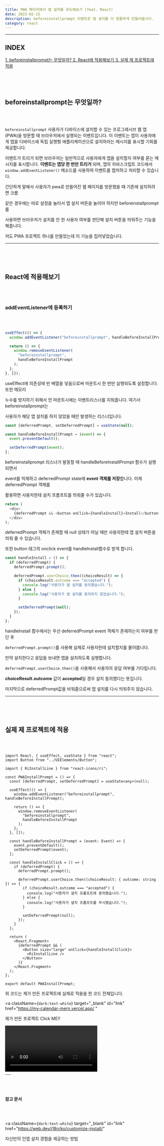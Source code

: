 ---
title: PWA 페이지에서 앱 설치를 유도해보기 (feat. React)
date: 2023-02-15
description: beforeinstallprompt 이벤트로 앱 설치를 더 원활하게 만들어봅시다.
category: react
---

---

<div className="mokcha">
  <div className="mokcha-container">
    <h2>INDEX</h2>
    <a href="#1" className="mokcha-container__list">
      1. beforeinstallprompt는 무엇일까?
    </a>
    <a href="#2" className="mokcha-container__list">
      2. React에 적용해보기
    </a>
    <a href="#3" className="mokcha-container__list">
      3. 실제 제 프로젝트에 적용
    </a>
  </div>
</div>

<h2 id="1"></h2>

<br></br>

<h2 id="1" className={`dark:text-white text-center`}>
  beforeinstallprompt는 무엇일까?
</h2>

<br></br>

`beforeinstallprompt` 사용자가 디바이스에 설치할 수 있는 프로그레시브 웹 앱(PWA)을 방문할 때 브라우저에서 실행되는 이벤트입니다. 이 이벤트는 앱이 사용자에게 앱을 디바이스에 독립 실행형 애플리케이션으로 설치하라는 메시지를 표시할 기회를 제공합니다.

이벤트가 트리거 되면 브라우저는 일반적으로 사용자에게 앱을 설치할지 여부를 묻는 메시지를 표시합니다. <b>이벤트는 앱당 한 번만 트리거</b> 되며, 앱의 자바스크립트 코드에서
`window.addEventListener()` 메소드를 사용하여 이벤트를 캡처하고 처리할 수 있습니다.

간단하게 말해서 사용자가 pwa로 만들어진 웹 페이지를 방문했을 때 기존에 설치하려면 크롬

같은 경우에는 따로 설정을 눌러서 앱 설치 버튼을 눌러야 하지만 beforeinstallprompt를

사용하면 브라우저가 설치를 안 한 사용자 여부를 판단해 설치 버튼을 띄워주는 기능을 해줍니다.

저도 PWA 프로젝트 하나를 만들었는데 이 기능을 집어넣었습니다.

---

<h2 id="2"></h2>

<br></br>

<h2 id="2" className={`dark:text-white text-center`}>
  React에 적용해보기
</h2>

<br></br>

<h3 className={`dark:text-white`}>addEventListener에 등록하기</h3>
<br></br>

```js showLineNumbers
useEffect(() => {
  window.addEventListener("beforeinstallprompt", handleBeforeInstallPrompt);

  return () => {
    window.removeEventListener(
      "beforeinstallprompt",
      handleBeforeInstallPrompt
    );
  };
}, []);
```

useEffect에 의존성에 빈 배열을 넣음으로써 마운트시 한 번만 실행되도록 설정합니다. 또한 메모리

누수를 방지하기 위해서 언 마운트시에는 이벤트리스너를 지워줍니다. 여기서 beforeinstallprompt는

사용자가 해당 앱 설치를 하지 않았을 때만 발생하는 리스너입니다.

```js showLineNumbers
const [deferredPrompt, setDeferredPrompt] = useState(null);

const handleBeforeInstallPrompt = (event) => {
  event.preventDefault();

  setDeferredPrompt(event);
};
```

beforeinstallprompt 리스너가 발동할 때 handleBeforeInstallPrompt 함수가 실행되면서

event를 억제하고 deferredPrompt state에 <b>event 객체를 저장</b>합니다. 이제 deferredPrompt 객체를

활용하면 사용자한테 설치 프롬프트를 띄워줄 수가 있습니다.

```js showLineNumbers
return (
  <div>
    {deferredPrompt && <button onClick={handleInstall}>Install</button>}
  </div>
);
```

deferredPrompt 객체가 존재할 때 null 상태가 아닐 때만 사용자한테 앱 설치 버튼을 띄워 줄 수 있습니다.

또한 button 태그의 onclick event를 handleInstall함수로 받게 합니다.

```js showLineNumbers
const handleInstall = () => {
  if (deferredPrompt) {
    deferredPrompt.prompt();

    deferredPrompt.userChoice.then((choiceResult) => {
      if (choiceResult.outcome === "accepted") {
        console.log("사용자가 앱 설치를 동의했습니다.");
      } else {
        console.log("사용자가 앱 설치를 동의하지 않았습니다.");
      }

      setDeferredPrompt(null);
    });
  }
};
```

handleInstall 함수에서는 우선 deferredPrompt event 객체가 존재하는지 여부를 판단 후

`deferredPrompt.prompt()`를 사용해 실제로 사용자한테 설치할지를 물어봅니다.

만약 설치한다고 응답을 보내면 앱을 설치하도록 실행합니다.

`deferredPrompt.userChoice.then()`을 사용해서 사용자의 응답 여부를 기다립니다.

<b>choiceResult.outcome</b> 값이 <b>accepted</b>일 경우 설치 동의했다는
뜻입니다.

마지막으로 deferredPrompt값을 비워줌으로써 앱 설치를 다시 띄워주지 않습니다.

---

<h2 id="3"></h2>

<br></br>

<h2 id="3" className={`dark:text-white text-center`}>
  실제 제 프로젝트에 적용
</h2>

<br></br>

```js:PWAInstallPrompt.tsx showLineNumbers
import React, { useEffect, useState } from "react";
import Button from "../UIElements/Button";

import { RiInstallLine } from "react-icons/ri";

const PWAInstallPrompt = () => {
  const [deferredPrompt, setDeferredPrompt] = useState<any>(null);

  useEffect(() => {
    window.addEventListener("beforeinstallprompt", handleBeforeInstallPrompt);

    return () => {
      window.removeEventListener(
        "beforeinstallprompt",
        handleBeforeInstallPrompt
      );
    };
  }, []);

  const handleBeforeInstallPrompt = (event: Event) => {
    event.preventDefault();
    setDeferredPrompt(event);
  };

  const handleInstallClick = () => {
    if (deferredPrompt) {
      deferredPrompt.prompt();

      deferredPrompt.userChoice.then((choiceResult: { outcome: string }) => {
        if (choiceResult.outcome === "accepted") {
          console.log("사용자가 설치 프롬프트에 동의했습니다.");
        } else {
          console.log("사용자가 설치 프롬프트를 무시했습니다.");
        }

        setDeferredPrompt(null);
      });
    }
  };

  return (
    <React.Fragment>
      {deferredPrompt && (
        <Button size="large" onClick={handleInstallClick}>
          <RiInstallLine />
        </Button>
      )}
    </React.Fragment>
  );
};

export default PWAInstallPrompt;
```

위 코드는 제가 만든 프로젝트에 실제로 적용을 한 코드 전체입니다.

<a
  className={`dark:text-white`}
  target="_blank"
  id="link"
  href="https://my-calendar-mern.vercel.app/
"
>
  제가 만든 프로젝트 Click ME!!
</a>

<div className={`flex justify-center`}>
  <video
    controls
    width="60%"
    src="https://user-images.githubusercontent.com/75124028/218914623-2ac68653-3016-46ec-a7d2-bffaa05c3221.mp4"
  ></video>
</div>
---

<br></br>

<b>참고 문서</b>

<br></br>

<a
  className={`dark:text-white`}
  target="_blank"
  id="link"
  href="https://web.dev/i18n/ko/customize-install/"
>
  자신만의 인앱 설치 경험을 제공하는 방법
</a>
